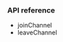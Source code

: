 <PlatformWrapper platform="android">

### API reference

- <Link to="{{global.API_REF_ANDROID_ROOT_VOICE_SDK}}/class_irtcengine.html#api_irtcengine_joinchannel2">joinChannel</Link>

- <Link to="{{global.API_REF_ANDROID_ROOT_VOICE_SDK}}/class_irtcengine.html#api_irtcengine_leavechannel">leaveChannel</Link>

</PlatformWrapper>
